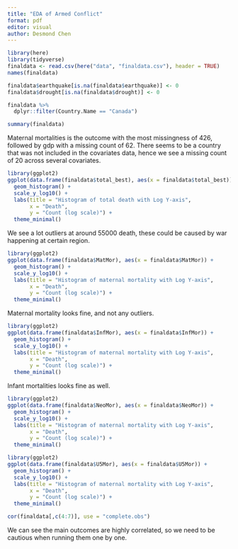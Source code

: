 ```yaml
---
title: "EDA of Armed Conflict"
format: pdf
editor: visual
author: Desmond Chen
---
```


```r
library(here)
library(tidyverse)
finaldata <- read.csv(here("data", "finaldata.csv"), header = TRUE)
names(finaldata)
```
```r
finaldata$earthquake[is.na(finaldata$earthquake)] <- 0
finaldata$drought[is.na(finaldata$drought)] <- 0
```

```r
finaldata %>%
  dplyr::filter(Country.Name == "Canada")
```
```r
summary(finaldata)
```
Maternal mortalities is the outcome with the most missingness of 426, followed by gdp with a missing count of 62. There seems to be a country that was not included in the covariates data, hence we see a missing count of 20 across several covariates.

```r
library(ggplot2)
ggplot(data.frame(finaldata$total_best), aes(x = finaldata$total_best)) +
  geom_histogram() +
  scale_y_log10() +
  labs(title = "Histogram of total death with Log Y-axis",
       x = "Death",
       y = "Count (log scale)") +
  theme_minimal()
```
We see a lot outliers at around 55000 death, these could be caused by war happening at certain region.

```r
library(ggplot2)
ggplot(data.frame(finaldata$MatMor), aes(x = finaldata$MatMor)) +
  geom_histogram() +
  scale_y_log10() +
  labs(title = "Histogram of maternal mortality with Log Y-axis",
       x = "Death",
       y = "Count (log scale)") +
  theme_minimal()
```
Maternal mortality looks fine, and not any outliers.
```r
library(ggplot2)
ggplot(data.frame(finaldata$InfMor), aes(x = finaldata$InfMor)) +
  geom_histogram() +
  scale_y_log10() +
  labs(title = "Histogram of maternal mortality with Log Y-axis",
       x = "Death",
       y = "Count (log scale)") +
  theme_minimal()
```

Infant mortalities looks fine as well.

```r
library(ggplot2)
ggplot(data.frame(finaldata$NeoMor), aes(x = finaldata$NeoMor)) +
  geom_histogram() +
  scale_y_log10() +
  labs(title = "Histogram of maternal mortality with Log Y-axis",
       x = "Death",
       y = "Count (log scale)") +
  theme_minimal()
```

```r
library(ggplot2)
ggplot(data.frame(finaldata$U5Mor), aes(x = finaldata$U5Mor)) +
  geom_histogram() +
  scale_y_log10() +
  labs(title = "Histogram of maternal mortality with Log Y-axis",
       x = "Death",
       y = "Count (log scale)") +
  theme_minimal()
```

```r
cor(finaldata[,c(4:7)], use = "complete.obs")
```
We can see the main outcomes are highly correlated, so we need to be cautious when running them one by one.
